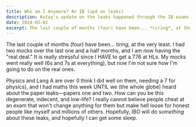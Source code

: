 ```yaml
---
title: Who am I Anymore? An IB (upd on leaks)
description: Kutay's update on the leaks happened through the IB exams for the M24 cohort
date: 2024-05-02
excerpt: The last couple of months (four) have been... *tiring*, at the very least. I had two mocks over the last one and a half months, and I am now having the "real deal." It is really stressful since I HAVE to get a 776 at HLs. My mocks went really well (6s and 7s at everything), but now I'm not sure how I'm going to do on the real ones.
---
```

The last couple of months (four) have been... *tiring*, at the very least. I had two mocks over the last one and a half months, and I am now having the "real deal." It is really stressful since I HAVE to get a 776 at HLs. My mocks went really well (6s and 7s at everything), but now I'm not sure how I'm going to do on the real ones.

Physics and Lang A are over (I think I did well on them, needing a 7 for physics), and I had maths this week UNTIL we (the whole globe) heard about the paper leaks—papers one and two. How can you be this degenerate, indecent, and low-life? I really cannot believe people cheat at an exam that won't change anything for them but make hell loose for honest people like myself and millions of others. Hopefully, IBO will do *something* about these leaks, and hopefully I can get some sleep.